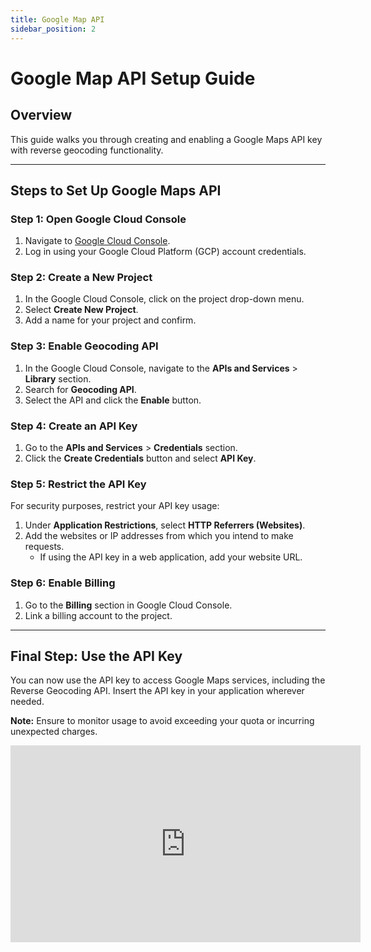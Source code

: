 ```yaml
--- 
title: Google Map API 
sidebar_position: 2 
--- 
```

 
# Google Map API Setup Guide

## Overview

This guide walks you through creating and enabling a Google Maps API key with reverse geocoding functionality. 

---

## Steps to Set Up Google Maps API

### Step 1: Open Google Cloud Console

1. Navigate to [Google Cloud Console](https://cloud.console.google.com).
2. Log in using your Google Cloud Platform (GCP) account credentials.

### Step 2: Create a New Project

1. In the Google Cloud Console, click on the project drop-down menu.
2. Select **Create New Project**.
3. Add a name for your project and confirm.

### Step 3: Enable Geocoding API

1. In the Google Cloud Console, navigate to the **APIs and Services** > **Library** section.
2. Search for **Geocoding API**.
3. Select the API and click the **Enable** button.

### Step 4: Create an API Key

1. Go to the **APIs and Services** > **Credentials** section.
2. Click the **Create Credentials** button and select **API Key**.

### Step 5: Restrict the API Key

For security purposes, restrict your API key usage:

1. Under **Application Restrictions**, select **HTTP Referrers (Websites)**.
2. Add the websites or IP addresses from which you intend to make requests.
   - If using the API key in a web application, add your website URL.

### Step 6: Enable Billing

1. Go to the **Billing** section in Google Cloud Console.
2. Link a billing account to the project.

---

## Final Step: Use the API Key

You can now use the API key to access Google Maps services, including the Reverse Geocoding API. Insert the API key in your application wherever needed.

**Note:** Ensure to monitor usage to avoid exceeding your quota or incurring unexpected charges.

<div style={{ display: 'flex', justifyContent: 'center', marginTop: '20px' }}>
  <iframe
    width="560"
    height="315"
    src="https://www.youtube.com/embed/CubXwM2wcZY?si=W428fv_jfxuvH-I9"
    title="Vehicle Renewal Tutorial"
    frameBorder="0"
    allow="accelerometer; autoplay; clipboard-write; encrypted-media; gyroscope; picture-in-picture"
    allowFullScreen
  ></iframe>
</div>

<head>
  <title>Google Maps API Guide</title>
  <meta
    name="description"
    content="Step-by-step guide for setting up and securing a Google Maps API key with reverse geocoding functionality."
  />
</head>
